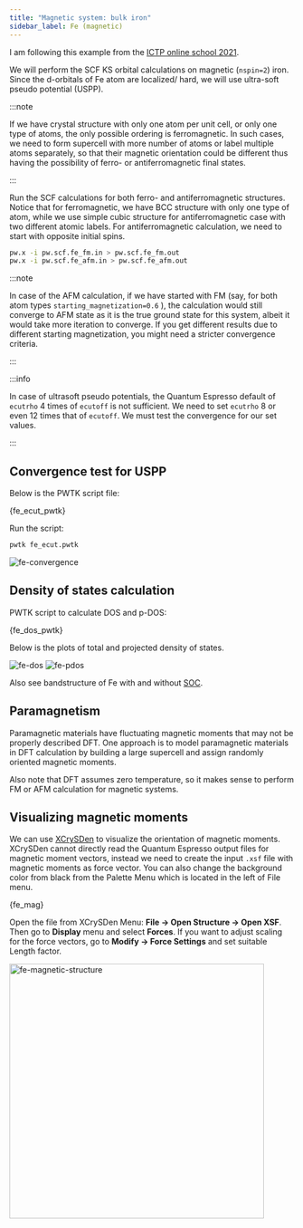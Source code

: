 ```yaml
---
title: "Magnetic system: bulk iron"
sidebar_label: Fe (magnetic)
---
```


I am following this example from the [ICTP online school 2021](
https://gitlab.com/QEF/materials-for-max-qe2021-online-school).

We will perform the SCF KS orbital calculations on magnetic (`nspin=2`) iron.
Since the d-orbitals of Fe atom are localized/ hard, we will use ultra-soft
pseudo potential (USPP).

:::note

If we have crystal structure with only one atom per unit cell, or only one type
of atoms, the only possible ordering is ferromagnetic. In such cases, we need to
form supercell with more number of atoms or label multiple atoms separately, so
that their magnetic orientation could be different thus having the possibility
of ferro- or antiferromagnetic final states.

:::

Run the SCF calculations for both ferro- and antiferromagnetic structures.
Notice that for ferromagnetic, we have BCC structure with only one type of atom,
while we use simple cubic structure for antiferromagnetic case with two
different atomic labels. For antiferromagnetic calculation, we need to start
with opposite initial spins.

```bash
pw.x -i pw.scf.fe_fm.in > pw.scf.fe_fm.out
pw.x -i pw.scf.fe_afm.in > pw.scf.fe_afm.out
```

:::note

In case of the AFM calculation, if we have started with FM (say, for both atom
types `starting_magnetization=0.6` ), the calculation would still converge to
AFM state as it is the true ground state for this system, albeit it would take
more iteration to converge. If you get different results due to different
starting magnetization, you might need a stricter convergence criteria.

:::

:::info

In case of ultrasoft pseudo potentials, the Quantum Espresso default of
`ecutrho` 4 times of `ecutoff` is not sufficient. We need to set `ecutrho` 8 or
even 12 times that of `ecutoff`. We must test the convergence for our set
values.

:::

## Convergence test for USPP
Below is the PWTK script file:


<CodeBlock language="bash" title="src/fe/fe_ecut.pwtk" showLineNumbers>{fe_ecut_pwtk}</CodeBlock>

Run the script:
```bash
pwtk fe_ecut.pwtk
```

<picture>
  <source type="image/webp" srcSet={require("/img/fe-convergence.webp").default} />
  <img src={require("/img/fe-convergence.png").default} alt="fe-convergence" />
</picture>

## Density of states calculation

PWTK script to calculate DOS and p-DOS:


<CodeBlock language="bash" title="src/fe/fe_dos.pwtk" showLineNumbers>{fe_dos_pwtk}</CodeBlock>

Below is the plots of total and projected density of states.

<picture>
  <source type="image/webp" srcSet={require("/img/fe-dos.webp").default} />
  <img src={require("/img/fe-dos.png").default} alt="fe-dos" />
</picture>

<picture>
  <source type="image/webp" srcSet={require("/img/fe-pdos.webp").default} />
  <img src={require("/img/fe-pdos.png").default} alt="fe-pdos" />
</picture>

Also see bandstructure of Fe with and without [SOC](
soc#bandstructure-of-fe-with-soc).

## Paramagnetism
Paramagnetic materials have fluctuating magnetic moments that may not be
properly described DFT. One approach is to model paramagnetic materials in DFT
calculation by building a large supercell and assign randomly oriented magnetic
moments.

Also note that DFT assumes zero temperature, so it makes sense to perform FM or
AFM calculation for magnetic systems.

## Visualizing magnetic moments
We can use [XCrySDen](http://www.xcrysden.org) to visualize the orientation of
magnetic moments. XCrySDen cannot directly read the Quantum Espresso output
files for magnetic moment vectors, instead we need to create the input `.xsf`
file with magnetic moments as force vector. You can also change the background
color from black from the Palette Menu which is located in the left of File
menu.


<CodeBlock language="bash" title="src/fe/fe.xsf" showLineNumbers>{fe_mag}</CodeBlock>

Open the file from XCrySDen Menu: **File → Open Structure → Open XSF**. Then go
to **Display** menu and select **Forces**. If you want to adjust scaling for the
force vectors, go to **Modify → Force Settings** and set suitable Length factor.

<picture>
  <source type="image/webp" srcSet={require("/img/fe-magnetic-structure.webp").default} />
  <img src={require("/img/fe-magnetic-structure.png").default} alt="fe-magnetic-structure" width="450px" />
</picture>
